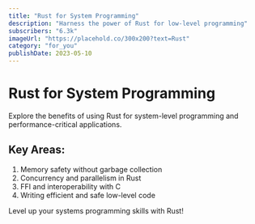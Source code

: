 ```yaml
---
title: "Rust for System Programming"
description: "Harness the power of Rust for low-level programming"
subscribers: "6.3k"
imageUrl: "https://placehold.co/300x200?text=Rust"
category: "for_you"
publishDate: 2023-05-10
---
```


# Rust for System Programming

Explore the benefits of using Rust for system-level programming and performance-critical applications.

## Key Areas:

1. Memory safety without garbage collection
2. Concurrency and parallelism in Rust
3. FFI and interoperability with C
4. Writing efficient and safe low-level code

Level up your systems programming skills with Rust!
